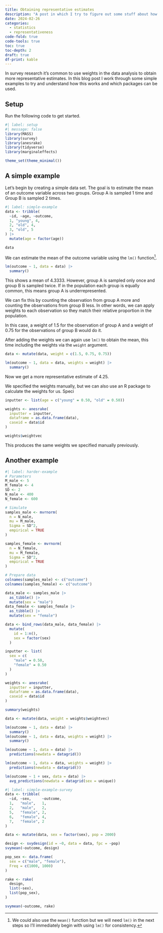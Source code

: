 ```yaml
---
title: Obtaining representative estimates
description: "A post in which I try to figure out some stuff about how to obtain representative estimates from smaller samples."
date: 2024-02-26
categories:
  - statistics
  - representativeness
code-fold: true
code-tools: true
toc: true
toc-depth: 2
draft: true
df-print: kable
---
```


In survey research it's common to use weights in the data analysis to obtain more representative estimates. In this blog post I work through some simple examples to try and understand how this works and which packages can be used.

## Setup

Run the following code to get started.

```r
#| label: setup
#| message: false
library(MASS)
library(survey)
library(anesrake)
library(tidyverse)
library(marginaleffects)

theme_set(theme_minimal())
```

## A simple example

Let's begin by creating a simple data set. The goal is to estimate the mean of an outcome variable across two groups. Group A is sampled 1 time and Group B is sampled 2 times.

```r
#| label: simple-example
data <- tribble(
  ~id, ~age, ~outcome,
  1, "young", 4,
  2, "old", 4,
  3, "old", 5
) |>
  mutate(age = factor(age))

data
```

We can estimate the mean of the outcome variable using the `lm()` function[^1].

[^1]: We could also use the `mean()` function but we will need `lm()` in the next steps so I'll immediately begin with using `lm()` for consistency.

```r
lm(outcome ~ 1, data = data) |>
  summary()
```

This shows a mean of 4.3333. However, group A is sampled only once and group B is sampled twice. If in the population each group is equally common, this means group A is underrepresented.

We can fix this by counting the observation from group A more and counting the observations from group B less. In other words, we can apply weights to each observation so they match their relative proportion in the population.

In this case, a weight of 1.5 for the observation of group A and a weight of 0.75 for the observations of group B would do it.

After adding the weights we can again use `lm()` to obtain the mean, this time including the weights via the `weight` argument.

```r
data <- mutate(data, weight = c(1.5, 0.75, 0.75))

lm(outcome ~ 1, data = data, weights = weight) |>
  summary()
```

Now we get a more representative estimate of 4.25.

We specified the weights manually, but we can also use an R package to calculate the weights for us. Speci

```r
inputter <- list(age = c("young" = 0.50, "old" = 0.50))

weights <- anesrake(
  inputter = inputter,
  dataframe = as.data.frame(data),
  caseid = data$id
)

weights$weightvec
```

This produces the same weights we specified manually previously.

## Another example

```r
#| label: harder-example
# Parameters
M_male <- 5
M_female <- 4
SD <- 2
N_male <- 400
N_female <- 600

# Simulate
samples_male <- mvrnorm(
  n = N_male,
  mu = M_male,
  Sigma = SD^2,
  empirical = TRUE
)

samples_female <- mvrnorm(
  n = N_female,
  mu = M_female,
  Sigma = SD^2,
  empirical = TRUE
)

# Prepare data
colnames(samples_male) <- c("outcome")
colnames(samples_female) <- c("outcome")

data_male <- samples_male |>
  as_tibble() |>
  mutate(sex = "male")
data_female <- samples_female |>
  as_tibble() |>
  mutate(sex = "female")

data <- bind_rows(data_male, data_female) |>
  mutate(
    id = 1:n(),
    sex = factor(sex)
  )

inputter <- list(
  sex = c(
    "male" = 0.50,
    "female" = 0.50
  )
)

weights <- anesrake(
  inputter = inputter,
  dataframe = as.data.frame(data),
  caseid = data$id
)

summary(weights)

data <- mutate(data, weight = weights$weightvec)

lm(outcome ~ 1, data = data) |>
  summary()
lm(outcome ~ 1, data = data, weights = weight) |>
  summary()

lm(outcome ~ 1, data = data) |>
  predictions(newdata = datagrid())

lm(outcome ~ 1, data = data, weights = weight) |>
  predictions(newdata = datagrid())

lm(outcome ~ 1 + sex, data = data) |>
  avg_predictions(newdata = datagrid(sex = unique))
```

```r
#| label: simple-example-survey
data <- tribble(
  ~id, ~sex,     ~outcome,
  1,   "male",   1,
  2,   "male",   2,
  5,   "female", 2,
  6,   "female", 4,
  7,   "female", 2
)

data <- mutate(data, sex = factor(sex), pop = 2000)

design <- svydesign(id = ~0, data = data, fpc = ~pop)
svymean(~outcome, design)

pop_sex <- data.frame(
  sex = c("male", "female"),
  Freq = c(1000, 1000)
)

rake <- rake(
  design,
  list(~sex),
  list(pop_sex),
)

svymean(~outcome, rake)
```
